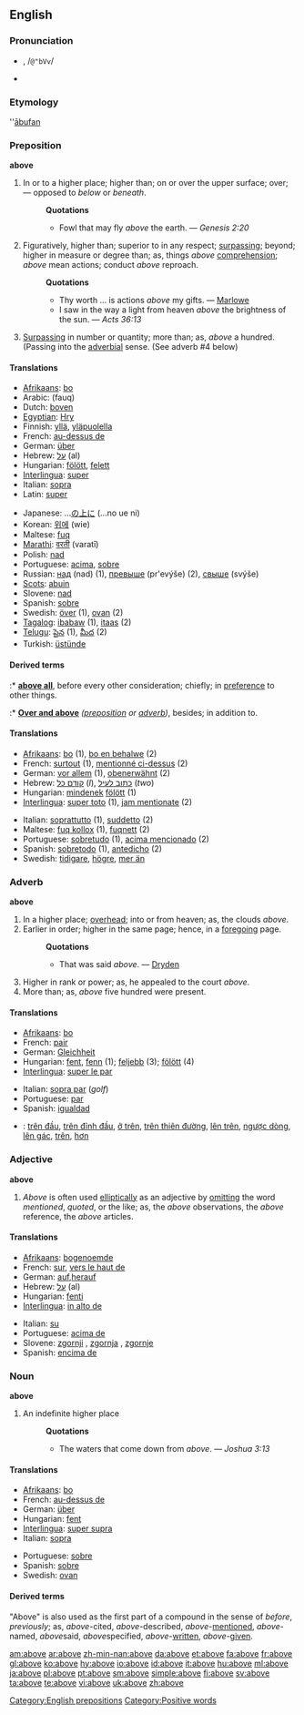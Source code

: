 {{wikipedia}}
{{rfc|translations sections are in a mess, occasionally even under the wrong POS!}}
==English==

{{rank|year|dear|high|297|above|received|read|together}}

===Pronunciation===
* {{IPAchar|ə-bŭv', /əˈbʌv/}}, /<tt>@"bVv</tt>/
*: {{IPAchar|[[Rhymes:English:-ʌv|Rhymes: -ʌv]]}}
* {{audio|en-us-above.ogg|Audio (US)}}

===Etymology===
{{OE.}} ''[[ābufan]]

===Preposition===
'''above'''

# In or to a higher place; higher than; on or over the upper surface; over; — opposed to ''below'' or ''beneath''.
#: '''Quotations'''
#:* Fowl that may fly ''above'' the earth. — ''Genesis 2:20''
# Figuratively, higher than; superior to in any respect; [[surpassing]]; beyond; higher in measure or degree than; as, things ''above'' [[comprehension]]; ''above'' mean actions; conduct ''above'' reproach.
#: '''Quotations'''
#:* Thy worth ... is actions ''above'' my gifts. — [[Marlowe]]
#:* I saw in the way a light from heaven ''above'' the brightness of the sun. — ''Acts 36:13''
# [[surpassing|Surpassing]] in number or quantity; more than; as, ''above'' a hundred. (Passing into the [[adverbial]] sense. (See adverb #4 below)

====Translations====
{{trans-top|fixme=Translation table header lacks gloss}}
* [[Afrikaans]]: [[bo]]
* Arabic: {{ARchar|[[فوق]]}} (fauq)
* Dutch: [[boven]]
* [[Egyptian]]: [[Hry]]
* Finnish: [[yllä]], [[yläpuolella]]
* French: [[au-dessus de]]
* German: [[über]]
* Hebrew: [[על]] (al)
* Hungarian: [[fölött]], [[felett]]
* [[Interlingua]]: [[super]]
* Italian: [[sopra]]
* Latin: [[super]]
{{trans-mid}}
* Japanese: ...[[の]][[上に]] (...no ue ni)
* Korean: [[위에]] (wie)
* Maltese: [[fuq]]
* [[Marathi]]: [[वरती]] (varatī)
* Polish: [[nad]]
* Portuguese: [[acima]], [[sobre#Portuguese|sobre]]
* Russian: [[над]] (nad) (1), [[превыше]] (pr'evýše) (2), [[свыше]] (svýše)
* [[Scots]]: [[abuin]]
* Slovene: [[nad]]
* Spanish: [[sobre#Spanish|sobre]]
* Swedish: [[över]] (1), [[ovan]] (2)
* [[Tagalog]]: [[ibabaw]] (1), [[itaas]] (2)
* [[Telugu]]: [[పైన]] (1), [[మీద]] (2)
* Turkish: [[üstünde]]
{{trans-bottom}}

====Derived terms====
:* '''[[above all]]''', before every other consideration; chiefly; in [[preference]] to other things.
:* '''[[Over and above]]''' ''([[preposition]] or [[adverb]])'', besides; in addition to.

====Translations====
{{trans-top|fixme=Translation table header lacks gloss}}
* [[Afrikaans]]: [[bo]] (1), [[bo en behalwe]] (2)
* French: [[surtout]] (1), [[mentionné ci-dessus]] (2)
* German: [[vor allem]] (1), [[obenerwähnt]] (2)
* Hebrew: [[קודם כל]] (''l''), [[כתוב לעיל]] (''two'')
* Hungarian: [[mindenek]] [[fölött]] (1)
* [[Interlingua]]: [[super toto]] (1), [[jam mentionate]] (2)
{{trans-mid}}
* Italian: [[soprattutto]] (1), [[suddetto]] (2)
* Maltese: [[fuq kollox]] (1), [[fuqnett]] (2)
* Portuguese: [[sobretudo]] (1), [[acima mencionado]] (2)
* Spanish: [[sobretodo]] (1), [[antedicho]] (2)
* Swedish: [[tidigare]], [[högre]], [[mer än]]
{{trans-bottom}}

===Adverb===
'''above'''

# In a higher place; [[overhead]]; into or from heaven; as, the clouds ''above''.
# Earlier in order; higher in the same page; hence, in a [[foregoing]] page.
#: '''Quotations'''
#:* That was said ''above''. — [[Dryden]]
# Higher in rank or power; as, he appealed to the court ''above''.
# More than; as, ''above'' five hundred were present.

====Translations====
{{trans-top|fixme=Translation table header lacks gloss}}
* [[Afrikaans]]: [[bo]]
* French: [[pair]]
* German: [[Gleichheit]] {{f}}
* Hungarian: [[fent]], [[fenn]] (1); [[feljebb]] (3); [[fölött]] (4)
* [[Interlingua]]: [[super le par]]
{{trans-mid}}
* Italian: [[sopra par]] (''golf'')
* Portuguese: [[par]]
* Spanish: [[igualdad]]
{{trans-bottom}}

{{checktrans-top}}
* {{ttbc|Vietnamese}}: [[trên đầu]], [[trên đỉnh đầu]], [[ở trên]], [[trên thiên đường]], [[lên trên]], [[ngược dòng]], [[lên gác]], [[trên]], [[hơn]]
{{trans-bottom}}

===Adjective===
'''above'''

# ''Above'' is often used [[elliptical]]ly as an adjective by [[omit]]ting the word ''mentioned'', ''quoted'', or the like; as, the ''above'' observations, the ''above'' reference, the ''above'' articles.

====Translations====
{{trans-top|fixme=Translation table header lacks gloss}}
* [[Afrikaans]]: [[bogenoemde]]
* French: [[sur]], [[vers le haut de]]
* German: [[auf]],[[herauf]]
* Hebrew: [[על]] (al)
* Hungarian: [[fenti]]
* [[Interlingua]]: [[in alto de]]
{{trans-mid}}
* Italian: [[su#Italian|su]]
* Portuguese: [[acima de]]
* Slovene: [[zgornji]] {{m}}, [[zgornja]] {{f}}, [[zgornje]] {{n}}
* Spanish: [[encima de]]
{{trans-bottom}}

===Noun===
'''above'''

# An indefinite higher place
#: '''Quotations'''
#:* The waters that come down from ''above''. — ''Joshua 3:13''

====Translations====
{{trans-top|fixme=Translation table header lacks gloss}}
* [[Afrikaans]]: [[bo]]
* French: [[au-dessus de]]
* German: [[über]]
* Hungarian: [[fent]]
* [[Interlingua]]: [[super supra]]
* Italian: [[sopra]]
{{trans-mid}}
* Portuguese: [[sobre]]
* Spanish: [[sobre]]
* Swedish: [[ovan]]
{{trans-bottom}}

====Derived terms====
"Above" is also used as the first part of a compound in the sense of ''before'', ''previously''; as, ''above''-cited, ''above''-described, ''above''-[[mentioned]], ''above''-named, ''above''said, ''above''specified, ''above''-[[written]], ''above''-[[given]].

[[Category:English prepositions]]
[[Category:Positive words]]

[[am:above]]
[[ar:above]]
[[zh-min-nan:above]]
[[da:above]]
[[et:above]]
[[fa:above]]
[[fr:above]]
[[gl:above]]
[[ko:above]]
[[hy:above]]
[[io:above]]
[[id:above]]
[[it:above]]
[[hu:above]]
[[ml:above]]
[[ja:above]]
[[pl:above]]
[[pt:above]]
[[sm:above]]
[[simple:above]]
[[fi:above]]
[[sv:above]]
[[ta:above]]
[[te:above]]
[[vi:above]]
[[uk:above]]
[[zh:above]]